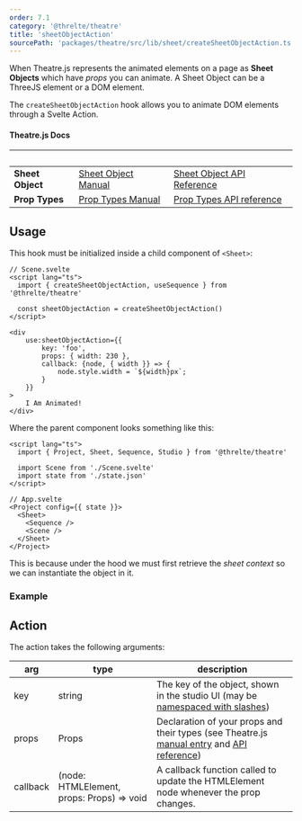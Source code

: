 ```yaml
---
order: 7.1
category: '@threlte/theatre'
title: 'sheetObjectAction'
sourcePath: 'packages/theatre/src/lib/sheet/createSheetObjectAction.ts'
---
```



When Theatre.js represents the animated elements on a page as **Sheet Objects** which have _props_ you can animate. A Sheet Object can be a ThreeJS element or a DOM element.

The `createSheetObjectAction` hook allows you to animate DOM elements through a Svelte Action.

#### Theatre.js Docs

| &nbsp;           | &nbsp;                                                                       | &nbsp;                                                                                 |
| ---------------- | ---------------------------------------------------------------------------- | -------------------------------------------------------------------------------------- |
| **Sheet Object** | [Sheet Object Manual](https://www.theatrejs.com/docs/latest/manual/objects)  | [Sheet Object API Reference](https://www.theatrejs.com/docs/0.5/api/core#sheet.object) |
| **Prop Types**   | [Prop Types Manual](https://www.theatrejs.com/docs/latest/manual/prop-types) | [Prop Types API reference](https://www.theatrejs.com/docs/0.5/api/core#prop-types)     |

## Usage

This hook must be initialized inside a child component of `<Sheet>`:

```svelte
// Scene.svelte
<script lang="ts">
  import { createSheetObjectAction, useSequence } from '@threlte/theatre'

  const sheetObjectAction = createSheetObjectAction()
</script>

<div
	use:sheetObjectAction={{
		key: 'foo',
		props: { width: 230 },
		callback: {node, { width }} => {
			node.style.width = `${width}px`;
		}
	}}
>
	I Am Animated!
</div>
```

Where the parent component looks something like this:

```svelte
<script lang="ts">
  import { Project, Sheet, Sequence, Studio } from '@threlte/theatre'

  import Scene from './Scene.svelte'
  import state from './state.json'
</script>

// App.svelte
<Project config={{ state }}>
  <Sheet>
    <Sequence />
    <Scene />
  </Sheet>
</Project>
```

This is because under the hood we must first retrieve the _sheet context_ so we can instantiate the object in it.

### Example

<Example path="theatre/action-sheet-object" />

## Action

The action takes the following arguments:

| arg      | type                                      | description                                                                                                                                                                                                    |
| -------- | ----------------------------------------- | -------------------------------------------------------------------------------------------------------------------------------------------------------------------------------------------------------------- |
| key      | string                                    | The key of the object, shown in the studio UI (may be [namespaced with slashes](https://www.theatrejs.com/docs/latest/manual/objects#namespacing-objects))                                                     |
| props    | Props                                     | Declaration of your props and their types (see Theatre.js [manual entry](https://www.theatrejs.com/docs/latest/manual/prop-types) and [API reference](https://www.theatrejs.com/docs/0.5/api/core#prop-types)) |
| callback | (node: HTMLElement, props: Props) => void | A callback function called to update the HTMLElement node whenever the prop changes.                                                                                                                           |
